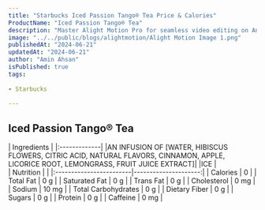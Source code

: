 ```yaml
---
title: "Starbucks Iced Passion Tango® Tea Price & Calories"
ProductName: "Iced Passion Tango® Tea" 
description: "Master Alight Motion Pro for seamless video editing on Android, iOS, and Tablets with our ultimate guide, unlocking advanced features and elevating your skills in 2024!"
image: "../../public/blogs/alightmotion/Alight Motion Image 1.png"
publishedAt: "2024-06-21"
updatedAt: "2024-06-21"
author: "Amin Ahsan"
isPublished: true
tags:
 
- Starbucks
      
---
```


 
## Iced Passion Tango® Tea 
  
<div className="tables-container">
  <div className="table-wrapper">
    | Ingredients  |  
    |:-------------|
    |AN INFUSION OF [WATER, HIBISCUS FLOWERS, CITRIC ACID, NATURAL FLAVORS, CINNAMON, APPLE, LICORICE ROOT, LEMONGRASS, FRUIT JUICE EXTRACT]|
    |ICE     |
  </div>
  <div className="table-wrapper">
    | Nutrition               |                      |  
    |:------------------------|---------------------:|
    | Calories                | 0                   |
    | Total Fat               | 0 g                  |
    | Saturated Fat           | 0 g                  |
    | Trans Fat               | 0 g                  |
    | Cholesterol             | 0 mg                 |
    | Sodium                  | 10 mg                |
    | Total Carbohydrates     | 0 g                 |
    | Dietary Fiber           | 0 g                  |
    | Sugars                  | 0 g                 |
    | Protein                 | 0 g                  |
    | Caffeine                | 0 mg                |
  </div>
</div>
<style jsx>{`
  .tables-container {
    display: flex;
    flex-direction: row;
    gap: 30px;
  }
  .table-wrapper {
    width: 500px; /* Adjust as needed */
  }
  @media (max-width: 768px) {
    .tables-container {
      flex-direction: column;
      gap: 0px; /* Adjust as needed */
    }
    .table-wrapper {
      width: 100%; /* Adjust as needed */
    }
  }
`}</style>
